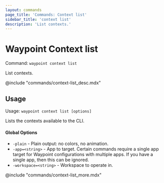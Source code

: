 ```yaml
---
layout: commands
page_title: 'Commands: Context list'
sidebar_title: 'context list'
description: 'List contexts.'
---
```


# Waypoint Context list

Command: `waypoint context list`

List contexts.

@include "commands/context-list_desc.mdx"

## Usage

Usage: `waypoint context list [options]`

Lists the contexts available to the CLI.

#### Global Options

- `-plain` - Plain output: no colors, no animation.
- `-app=<string>` - App to target. Certain commands require a single app target for Waypoint configurations with multiple apps. If you have a single app, then this can be ignored.
- `-workspace=<string>` - Workspace to operate in.

@include "commands/context-list_more.mdx"
